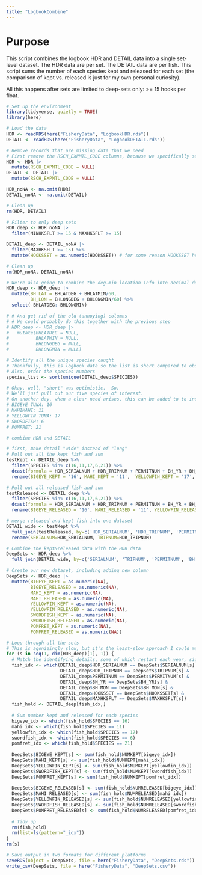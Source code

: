 ```yaml
---
title: "LogbookCombine"
---
```


# Purpose
This script combines the logbook HDR and DETAIL data into a single set-level 
dataset.  The HDR data are per set.  The DETAIL data are per fish.  This script
sums the number of each species kept and released for each set (the comparison
of kept vs. released is just for my own personal curiosity).  

All this happens after sets are limited to deep-sets only: >= 15 hooks per float.

```r
# Set up the environment
library(tidyverse, quietly = TRUE)
library(here)
```

```r
# Load the data
HDR <- readRDS(here("FisheryData", "LogbookHDR.rds"))
DETAIL <- readRDS(here("FisheryData", "LogbookDETAIL.rds"))
```

```r
# Remove records that are missing data that we need
# First remove the RSCH_EXPMTL_CODE columns, because we specifically selected ones that were empty
HDR <- HDR |>
  mutate(RSCH_EXPMTL_CODE = NULL)
DETAIL <- DETAIL |>
  mutate(RSCH_EXPMTL_CODE = NULL)

HDR_noNA <- na.omit(HDR)
DETAIL_noNA <- na.omit(DETAIL)

# Clean up
rm(HDR, DETAIL)
```

```r
# Filter to only deep sets
HDR_deep <- HDR_noNA |>
  filter(MINHKSFLT >= 15 & MAXHKSFLT >= 15)

DETAIL_deep <- DETAIL_noNA |>
  filter(MAXHKSFLT >= 15) %>% 
  mutate(HOOKSSET = as.numeric(HOOKSSET)) # for some reason HOOKSSET here is a character which causes issues later on

# Clean up
rm(HDR_noNA, DETAIL_noNA)
```

```r
# We're also going to combine the deg-min location info into decimal degrees and get rid of the old (annoying) columns
HDR_deep <- HDR_deep |>
  mutate(BH_LAT = BHLATDEG + BHLATMIN/60,
         BH_LON = BHLONGDEG + BHLONGMIN/60) %>% 
  select(-BHLATDEG:-BHLONGMIN)

# # And get rid of the old (annoying) columns
# # We could probably do this together with the previous step
# HDR_deep <- HDR_deep |>
#   mutate(BHLATDEG = NULL,
#          BHLATMIN = NULL,
#          BHLONGDEG = NULL,
#          BHLONGMIN = NULL)
```

```r
# Identify all the unique species caught
# Thankfully, this is logbook data so the list is short compared to observer data
# Also, order the species numbers
species_list <- sort(unique(DETAIL_deep$SPECIES))

# Okay, well, "short" was optimistic.  So.
# We'll just pull out our five species of interest.  
# On another day, when a clear need arises, this can be added to to include additional species
# BIGEYE TUNA: 16
# MAHIMAHI: 11
# YELLOWFIN TUNA: 17
# SWORDFISH: 6
# POMFRET: 21
```

```r
# combine HDR and DETAIL

# first, make detail "wide" instead of "long"
# Pull out all the kept fish and sum
testKept <- DETAIL_deep %>% 
  filter(SPECIES %in% c(16,11,17,6,21)) %>% 
  dcast(formula = HDR_SERIALNUM + HDR_TRIPNUM + PERMITNUM + BH_YR + BH_MON + HOOKSSET + MAXHKSFLT ~ SPECIES, value.var='NUMKEPT', fun.aggregate = sum) %>% 
  rename(BIGEYE_KEPT = '16', MAHI_KEPT = '11',  YELLOWFIN_KEPT = '17', SWORDFISH_KEPT = '6', POMFRET_KEPT = '21')

# Pull out all released fish and sum
testReleased <- DETAIL_deep %>% 
  filter(SPECIES %in% c(16,11,17,6,21)) %>% 
  dcast(formula = HDR_SERIALNUM + HDR_TRIPNUM + PERMITNUM + BH_YR + BH_MON + HOOKSSET + MAXHKSFLT ~ SPECIES, value.var='NUMRELEASED', fun.aggregate = sum) %>% 
  rename(BIGEYE_RELEASED = '16', MAHI_RELEASED = '11', YELLOWFIN_RELEASED = '17', SWORDFISH_RELEASED = '6', POMFRET_RELEASED = '21')

# merge released and kept fish into one dataset
DETAIL_wide <- testKept %>% 
  full_join(testReleased, by=c('HDR_SERIALNUM', 'HDR_TRIPNUM', 'PERMITNUM', 'BH_YR', 'BH_MON', 'HOOKSSET', 'MAXHKSFLT')) %>% 
  rename(SERIALNUM=HDR_SERIALNUM, TRIPNUM=HDR_TRIPNUM)

# Combine the kept&released data with the HDR data
DeepSets <- HDR_deep %>% 
  full_join(DETAIL_wide, by=c('SERIALNUM', 'TRIPNUM', 'PERMITNUM', 'BH_YR', 'BH_MON', 'HOOKSSET', 'MAXHKSFLT'))

```


```r
# Create our new dataset, including adding new column
DeepSets <- HDR_deep |>
  mutate(BIGEYE_KEPT = as.numeric(NA), 
         BIGEYE_RELEASED = as.numeric(NA),
         MAHI_KEPT = as.numeric(NA),
         MAHI_RELEASED = as.numeric(NA),
         YELLOWFIN_KEPT = as.numeric(NA),
         YELLOWFIN_RELEASED = as.numeric(NA),
         SWORDFISH_KEPT = as.numeric(NA),
         SWORDFISH_RELEASED = as.numeric(NA),
         POMFRET_KEPT = as.numeric(NA), 
         POMFRET_RELEASED = as.numeric(NA))

# Loop through all the sets
# This is agonizingly slow, but it's the least-slow approach I could make work
for (s in seq(1, dim(HDR_deep)[1], 1)) {
  # Match the identifying details, some of which restart each year, sigh...
  fish_idx <- which(DETAIL_deep$HDR_SERIALNUM == DeepSets$SERIALNUM[s] & 
                    DETAIL_deep$HDR_TRIPNUM == DeepSets$TRIPNUM[s] &
                    DETAIL_deep$PERMITNUM == DeepSets$PERMITNUM[s] & 
                    DETAIL_deep$BH_YR == DeepSets$BH_YR[s] & 
                    DETAIL_deep$BH_MON == DeepSets$BH_MON[s] &
                    DETAIL_deep$HOOKSSET == DeepSets$HOOKSSET[s] &
                    DETAIL_deep$MAXHKSFLT == DeepSets$MAXHKSFLT[s])
  fish_hold <- DETAIL_deep[fish_idx,]
  
  # Sum number kept and released for each species
  bigeye_idx <- which(fish_hold$SPECIES == 16)
  mahi_idx <- which(fish_hold$SPECIES == 11)
  yellowfin_idx <- which(fish_hold$SPECIES == 17)
  swordfish_idx <- which(fish_hold$SPECIES == 6)
  pomfret_idx <- which(fish_hold$SPECIES == 21)
  
  DeepSets$BIGEYE_KEPT[s] <- sum(fish_hold$NUMKEPT[bigeye_idx])
  DeepSets$MAHI_KEPT[s] <- sum(fish_hold$NUMKEPT[mahi_idx])
  DeepSets$YELLOWFIN_KEPT[s] <- sum(fish_hold$NUMKEPT[yellowfin_idx])
  DeepSets$SWORDFISH_KEPT[s] <- sum(fish_hold$NUMKEPT[swordfish_idx])
  DeepSets$POMFRET_KEPT[s] <- sum(fish_hold$NUMKEPT[pomfret_idx])
  
  DeepSets$BIGEYE_RELEASED[s] <- sum(fish_hold$NUMRELEASED[bigeye_idx])
  DeepSets$MAHI_RELEASED[s] <- sum(fish_hold$NUMRELEASED[mahi_idx])
  DeepSets$YELLOWFIN_RELEASED[s] <- sum(fish_hold$NUMRELEASED[yellowfin_idx])
  DeepSets$SWORDFISH_RELEASED[s] <- sum(fish_hold$NUMRELEASED[swordfish_idx])
  DeepSets$POMFRET_RELEASED[s] <- sum(fish_hold$NUMRELEASED[pomfret_idx])
  
  # Tidy up
  rm(fish_hold)
  rm(list=ls(pattern="_idx"))
}
rm(s)
```

```r
# Save output in two formats for different platforms
saveRDS(object = DeepSets, file = here("FisheryData", "DeepSets.rds"))
write_csv(DeepSets, file = here("FisheryData", "DeepSets.csv"))
```





